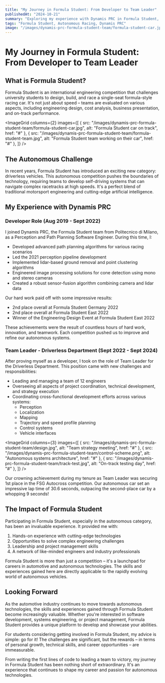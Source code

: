 ```yaml
---
title: "My Journey in Formula Student: From Developer to Team Leader"
publishedAt: "2024-10-21"
summary: "Exploring my experience with Dynamis PRC in Formula Student, including the exciting world of autonomous racing."
tags: "Formula Student, Autonomous Racing, Dynamis PRC"
image: "/images/dynamis-prc-formula-student-team/formula-student-car.jpg"
---
```


# My Journey in Formula Student: From Developer to Team Leader

## What is Formula Student?

Formula Student is an international engineering competition that challenges university students to design, build, and race a single-seat formula-style racing car. It's not just about speed – teams are evaluated on various aspects, including engineering design, cost analysis, business presentation, and on-track performance.

<ImageGrid
  columns={2}
  images={[
    { src: "/images/dynamis-prc-formula-student-team/formula-student-car.jpg", alt: "Formula Student car on track", href: "#" },
    { src: "/images/dynamis-prc-formula-student-team/formula-student-team.jpg", alt: "Formula Student team working on their car", href: "#" },
  ]}
/>

## The Autonomous Challenge

In recent years, Formula Student has introduced an exciting new category: driverless vehicles. This autonomous competition pushes the boundaries of technology, requiring teams to develop self-driving systems that can navigate complex racetracks at high speeds. It's a perfect blend of traditional motorsport engineering and cutting-edge artificial intelligence.

## My Experience with Dynamis PRC

### Developer Role (Aug 2019 - Sept 2022)

I joined Dynamis PRC, the Formula Student team from Politecnico di Milano, as a Perception and Path Planning Software Engineer. During this time, I:

- Developed advanced path planning algorithms for various racing scenarios
- Led the 2021 perception pipeline development
- Implemented lidar-based ground removal and point clustering algorithms
- Engineered image processing solutions for cone detection using mono and stereo cameras
- Created a robust sensor-fusion algorithm combining camera and lidar data

Our hard work paid off with some impressive results:

- 2nd place overall at Formula Student Germany 2022
- 2nd place overall at Formula Student East 2022
- Winner of the Engineering Design Event at Formula Student East 2022

<Callout emoji="🏆">
  These achievements were the result of countless hours of hard work, innovation, and teamwork. Each competition pushed us to improve and refine our autonomous systems.
</Callout>

### Team Leader - Driverless Department (Sept 2022 - Sept 2024)

After proving myself as a developer, I took on the role of Team Leader for the Driverless Department. This position came with new challenges and responsibilities:

- Leading and managing a team of 12 engineers
- Overseeing all aspects of project coordination, technical development, and strategy execution
- Coordinating cross-functional development efforts across various systems:
  - Perception
  - Localization
  - Mapping
  - Trajectory and speed profile planning
  - Control systems
  - Vehicle interfaces

<ImageGrid
  columns={3}
  images={[
    { src: "/images/dynamis-prc-formula-student-team/design.jpg", alt: "Team strategy meeting", href: "#" },
    { src: "/images/dynamis-prc-formula-student-team/control-scheme.png", alt: "Autonomous systems architecture", href: "#" },
    { src: "/images/dynamis-prc-formula-student-team/track-test.jpg", alt: "On-track testing day", href: "#" },
  ]}
/>

Our crowning achievement during my tenure as Team Leader was securing 1st place in the FSG Autocross competition. Our autonomous car set an impressive lap time of 30.6 seconds, outpacing the second-place car by a whopping 9 seconds!

## The Impact of Formula Student

Participating in Formula Student, especially in the autonomous category, has been an invaluable experience. It provided me with:

1. Hands-on experience with cutting-edge technologies
2. Opportunities to solve complex engineering challenges
3. Leadership and project management skills
4. A network of like-minded engineers and industry professionals

<Callout emoji="💡">
  Formula Student is more than just a competition – it's a launchpad for careers in automotive and autonomous technologies. The skills and experiences gained here are directly applicable to the rapidly evolving world of autonomous vehicles.
</Callout>

## Looking Forward

As the automotive industry continues to move towards autonomous technologies, the skills and experiences gained through Formula Student become increasingly valuable. Whether you're interested in software development, systems engineering, or project management, Formula Student provides a unique platform to develop and showcase your abilities.

For students considering getting involved in Formula Student, my advice is simple: go for it! The challenges are significant, but the rewards – in terms of personal growth, technical skills, and career opportunities – are immeasurable.

<Caption>
  From writing the first lines of code to leading a team to victory, my journey in Formula Student has been nothing short of extraordinary. It's an experience that continues to shape my career and passion for autonomous technologies.
</Caption>
